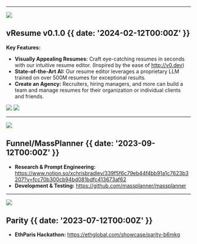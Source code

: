 

---

![](~/images/builder-2.png)

## vResume v0.1.0 {{  date: '2024-02-12T00:00Z' }}

**Key Features:**

- **Visually Appealing Resumes:** Craft eye-catching resumes in seconds with our intuitive resume editor. (Inspired by the ease of http://v0.dev)
- **State-of-the-Art AI:** Our resume editor leverages a proprietary LLM trained on over 500M resumes for exceptional results.
- **Create an Agency:** Recruiters, hiring managers, and more can build a team and manage resumes for their organization or individual clients and friends.

![](~/images/builder-release.png)
![](~/images/0x-release.png)

---

![](~/images/parity.png)

## Funnel/MassPlanner {{  date: '2023-09-12T00:00Z' }}

- **Research & Prompt Engineering:** https://www.notion.so/xchrisbradley/339f5f6c79eb44f4bb91a1c7623b3207?v=fcc70b300cb94bd081bdfc413673af62
- **Development & Testing:** https://github.com/massplanner/massplanner

---

![](~/images/paris.png)

## Parity {{  date: '2023-07-12T00:00Z' }}

- **EthParis Hackathon:** https://ethglobal.com/showcase/parity-b6mkg
